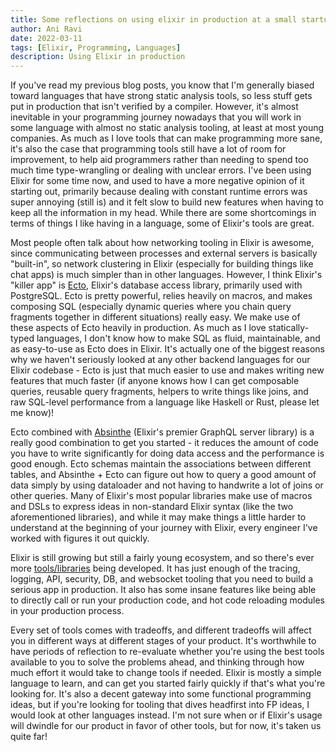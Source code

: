 ```yaml
---
title: Some reflections on using elixir in production at a small startup
author: Ani Ravi
date: 2022-03-11
tags: [Elixir, Programming, Languages]
description: Using Elixir in production
---
```


If you've read my previous blog posts, you know that I'm generally biased toward languages that have strong static analysis tools, so less stuff gets put in production that isn't verified by a compiler. However, it's almost inevitable in your programming journey nowadays that you will work in some language with almost no static analysis tooling, at least at most young companies. As much as I love tools that can make programming more sane, it's also the case that programming tools still have a lot of room for improvement, to help aid programmers rather than needing to spend too much time type-wrangling or dealing with unclear errors. I've been using Elixir for some time now, and used to have a more negative opinion of it starting out, primarily because dealing with constant runtime errors was super annoying (still is) and it felt slow to build new features when having to keep all the information in my head. While there are some shortcomings in terms of things I like having in a language, some of Elixir's tools are great.

Most people often talk about how networking tooling in Elixir is awesome, since communicating between processes and external servers is basically "built-in", so network clustering in Elixir (especially for building things like chat apps) is much simpler than in other languages. However, I think Elixir's "killer app" is [Ecto](https://github.com/elixir-ecto/ecto), Elixir's database access library, primarily used with PostgreSQL. Ecto is pretty powerful, relies heavily on macros, and makes composing SQL (especially dynamic queries where you chain query fragments together in different situations) really easy. We make use of these aspects of Ecto heavily in production. As much as I love statically-typed languages, I don't know how to make SQL as fluid, maintainable, and as easy-to-use as Ecto does in Elixir. It's actually one of the biggest reasons why we haven't seriously looked at any other backend languages for our Elixir codebase - Ecto is just that much easier to use and makes writing new features that much faster (if anyone knows how I can get composable queries, reusable query fragments, helpers to write things like joins, and raw SQL-level performance from a language like Haskell or Rust, please let me know)!

Ecto combined with [Absinthe](https://github.com/absinthe-graphql/absinthe) (Elixir's premier GraphQL server library) is a really good combination to get you started - it reduces the amount of code you have to write significantly for doing data access and the performance is good enough. Ecto schemas maintain the associations between different tables, and Absinthe + Ecto can figure out how to query a good amount of data simply by using dataloader and not having to handwrite a lot of joins or other queries. Many of Elixir's most popular libraries make use of macros and DSLs to express ideas in non-standard Elixir syntax (like the two aforementioned libraries), and while it may make things a little harder to understand at the beginning of your journey with Elixir, every engineer I've worked with figures it out quickly.

Elixir is still growing but still a fairly young ecosystem, and so there's ever more [tools/libraries](https://github.com/h4cc/awesome-elixir) being developed. It has just enough of the tracing, logging, API, security, DB, and websocket tooling that you need to build a serious app in production. It also has some insane features like being able to directly call or run your production code, and hot code reloading modules in your production process.

Every set of tools comes with tradeoffs, and different tradeoffs will affect you in different ways at different stages of your product. It's worthwhile to have periods of reflection to re-evaluate whether you're using the best tools available to you to solve the problems ahead, and thinking through how much effort it would take to change tools if needed. Elixir is mostly a simple language to learn, and can get you started fairly quickly if that's what you're looking for. It's also a decent gateway into some functional programming ideas, but if you're looking for tooling that dives headfirst into FP ideas, I would look at other languages instead. I'm not sure when or if Elixir's usage will dwindle for our product in favor of other tools, but for now, it's taken us quite far!
